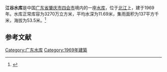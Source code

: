 {{Infobox Reservoir 
|name = 江谷水库
|nickname = 
|image = 
|image_caption = 
|map = 
|map_caption = 
|pushpin_map = 
|pushpin_map_caption = 
|code = BHB25000463
|class = 
|location_of_reservoir = [[广东省|广东省]][[肇庆市|肇庆市]][[四会市|四会市]]
|location_of_dam = 
|inflow = 
|outflow = 
|catchment_area = 137
|reservoir_area = 
|mean_depth = 11.69
|maximum_depth = 
|flood_level = 
|normal_water_level = 
|dead_water_level = 
|water_quality = 
|island = 
|maximum_storage_capacity = 
|normal_storage_capacity = 3270万
|dead_storage_capacity = 
|type_of_dam = 
|elevation_of_dam = 
|height_of_dam = 
|length_of_dam = 
|width_of_dam = 
|installed_capacity = 
|irrigated_area =
|start = 
|complete = 1969年
|cost = 
|emigrate = 
|latd = 23.526
|latm = 
|lats = 
|latNS = N
|longd = 112.6456
|longm = 
|longs = 
|longEW = E
|website = 
|footnotes = 
}}
'''江谷水库'''是中国[[广东省|广东省]][[肇庆市|肇庆市]][[四会市|四会市]]境内的一座[[水库|水库]]，位于[[北江|北江]]上，建于1969年。水库正常库容为3270万立方米，平均水深为11.69米，集雨面积为137平方千米，海拔为53.5米。<ref>{{cite web|url=http://brim.ihb.ac.cn/12/CN/12.asp |title=中国大中型水库基本特征数据库 |work=中国生物多样性信息系统内陆水体生物学分部 |deadurl=yes |archiveurl=https://web.archive.org/web/20120402061833/http://brim.ihb.ac.cn/12/CN/12.asp |archivedate=2012-04-02 }}</ref>
== 参考文献 ==
{{Reflist}}

{{广东小作品}}

[[Category:广东水库|Category:广东水库]]
[[Category:1969年建築|Category:1969年建築]]
